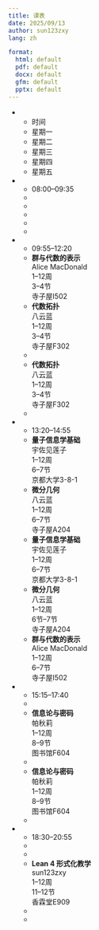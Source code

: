 ```yaml
---
title: 课表
date: 2025/09/13
author: sun123zxy
lang: zh

format:
  html: default
  pdf: default
  docx: default
  gfm: default
  pptx: default
---
```


:::{.list-table .column-page}

* - 时间
  - 星期一
  - 星期二
  - 星期三
  - 星期四
  - 星期五

* - 08:00--09:35
  -
  -
  -
  -
  -

* - 09:55--12:20
  - **群与代数的表示**  
    Alice MacDonald  
    1--12周  
    3--4节  
    寺子屋I502
  - **代数拓扑**  
    八云蓝  
    1--12周  
    3--4节  
    寺子屋F302
  -
  - **代数拓扑**  
    八云蓝  
    1--12周  
    3--4节  
    寺子屋F302
  -

* - 13:20--14:55
  - **量子信息学基础**  
    宇佐见莲子  
    1--12周  
    6--7节  
    京都大学3-8-1
  - **微分几何**  
    八云蓝  
    1--12周  
    6--7节  
    寺子屋A204
  - **量子信息学基础**  
    宇佐见莲子  
    1--12周  
    6--7节  
    京都大学3-8-1
  - **微分几何**  
    八云蓝  
    1--12周  
    6节--7节  
    寺子屋A204
  - **群与代数的表示**  
    Alice MacDonald  
    1--12周  
    6--7节  
    寺子屋I502

* - 15:15--17:40
  -
  - **信息论与密码**  
    帕秋莉  
    1--12周  
    8--9节  
    图书馆F604
  -
  - **信息论与密码**  
    帕秋莉  
    1--12周  
    8--9节  
    图书馆F604
  -

* - 18:30--20:55
  -
  -
  - **Lean 4 形式化教学**  
    sun123zxy  
    1--12周  
    11--12节  
    香霖堂E909
  -
  -
:::